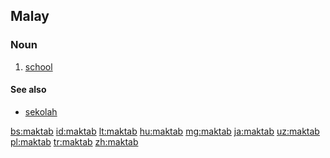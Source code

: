 ==Malay==

===Noun===
{{head|ms|noun}}

# [[school]]

====See also====
* [[sekolah]]

[[bs:maktab]]
[[id:maktab]]
[[lt:maktab]]
[[hu:maktab]]
[[mg:maktab]]
[[ja:maktab]]
[[uz:maktab]]
[[pl:maktab]]
[[tr:maktab]]
[[zh:maktab]]